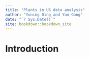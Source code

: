 ```yaml
--- 
title: "Plants in US data analysis"
author: "Yuning Ding and Yan Gong"
date: "`r Sys.Date()`"
site: bookdown::bookdown_site
---
```


# Introduction

